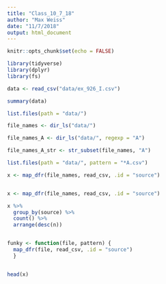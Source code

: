 ```yaml
---
title: "Class_10_7_18"
author: "Max Weiss"
date: "11/7/2018"
output: html_document
---
```


```r
knitr::opts_chunk$set(echo = FALSE)

library(tidyverse)
library(dplyr)
library(fs)

```

```r

data <- read_csv("data/ex_926_I.csv")

summary(data)

list.files(path = "data/")

file_names <- dir_ls("data/")

file_names_A <- dir_ls("data/", regexp = "A")

file_names_A_str <- str_subset(file_names, "A")

list.files(path = "data/", pattern = "*A.csv")

x <- map_dfr(file_names, read_csv, .id = "source")


x <- map_dfr(file_names, read_csv, .id = "source")

x %>%
  group_by(source) %>%
  count() %>%
  arrange(desc(n))


funky <- function(file, pattern) {
  map_dfr(file, read_csv, .id = "source")
  }


head(x)

```
